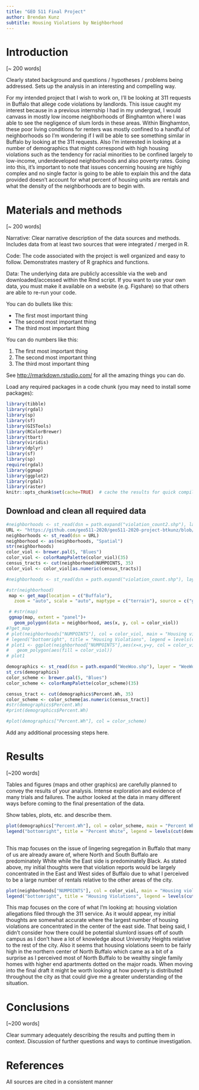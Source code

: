 ```yaml
---
title: "GEO 511 Final Project"
author: Brendan Kunz
subtitle: Housing Violations by Neighborhood 
---
```


# Introduction 

[~ 200 words]

Clearly stated background and questions / hypotheses / problems being addressed. Sets up the analysis in an interesting and compelling way.

For my intended project that I wish to work on, I’ll be looking at 311 requests in Buffalo that allege code violations by landlords. This issue caught my interest because in a previous internship I had in my undergrad, I would canvass in mostly low income neighborhoods of Binghamton where I was able to see the negligence of slum lords in these areas. Within Binghamton, these poor living conditions for renters was mostly confined to a handful of neighborhoods so I’m wondering if I will be able to see something similar in Buffalo by looking at the 311 requests. Also I’m interested in looking at a number of demographics that might correspond with high housing violations such as the tendency for racial minorities to be confined largely to low-income, underdeveloped neighborhoods and also poverty rates. Going into this, it’s important to note that issues concerning housing are highly complex and no single factor is going to be able to explain this and the data provided doesn’t account for what percent of housing units are rentals and what the density of the neighborhoods are to begin with.


# Materials and methods

[~ 200 words]

Narrative: Clear narrative description of the data sources and methods. Includes data from at least two sources that were integrated / merged in R.

Code: The code associated with the project is well organized and easy to follow. Demonstrates mastery of R graphics and functions.


Data: The underlying data are publicly accessible via the web and downloaded/accessed within the Rmd script. If you want to use your own data, you must make it available on a website (e.g. Figshare) so that others are able to re-run your code.

You can do bullets like this:

* The first most important thing
* The second most important thing
* The third most important thing 

You can do numbers like this:

1. The first most important thing
2. The second most important thing
3. The third most important thing

See [http://rmarkdown.rstudio.com/](http://rmarkdown.rstudio.com/) for all the amazing things you can do.


Load any required packages in a code chunk (you may need to install some packages):

```r
library(tibble)
library(rgdal)
library(sp)
library(sf)
library(GISTools)
library(RColorBrewer)
library(tbart)
library(viridis)
library(dplyr)
library(sf)
library(sp)
require(rgdal)
library(ggmap)
library(ggplot2)
library(rgdal)
library(raster)
knitr::opts_chunk$set(cache=TRUE)  # cache the results for quick compiling
```

## Download and clean all required data
```r
#neighborhoods <- st_read(dsn = path.expand("violation_count2.shp"), layer = "violation_count2")
URL <- "https://github.com/geo511-2020/geo511-2020-project-btkunz/blob/master/violation_count3.geojson"
neighborhoods <- st_read(dsn = URL)
neighborhood <- as(neighborhoods, "Spatial")
str(neighborhoods)
color_viol <- brewer.pal(5, "Blues")
color_viol <- colorRampPalette(color_viol)(35)
census_tracts <- cut(neighborhood$NUMPOINTS, 35)
color_viol <- color_viol[as.numeric(census_tracts)]

#neighborhoods <- st_read(dsn = path.expand("violation_count.shp"), layer = "violation_count")

```

```r
#str(neighborhood)
 map <- get_map(location = c("Buffalo"),
   zoom = "auto", scale = "auto", maptype = c("terrain"), source = c("google"))

 # #str(map)
 ggmap(map, extent = "panel")+
   geom_polygon(data = neighborhood, aes(x, y, col = color_viol))
#?get_map
# plot(neighborhoods["NUMPOINTS"], col = color_viol, main = "Housing violation reports by neighborhood")
# legend("bottomright", title = "Housing Violations", legend = levels(cut(neighborhoods$NUMPOINTS, 5)), fill = color_viol) #ISSUE TO NOTE: it seems that the legend is uncooperative in matching the correct colors to the different values so whomever is peer reviewing this, do you have any suggestions?  
# plot1 <- ggplot(neighborhood["NUMPOINTS"],aes(x=x,y=y, col = color_viol))+
#   geom_polygon(aes(fill = color_viol))
# plot1
```




```r

demographics <- st_read(dsn = path.expand("WeeWoo.shp"), layer = "WeeWoo")
st_crs(demographics)
color_scheme <- brewer.pal(5, "Blues")
color_scheme <- colorRampPalette(color_scheme)(35)

census_tract <- cut(demographics$Percent.Wh, 35) 
color_scheme <- color_scheme[as.numeric(census_tract)]
#str(demographics$Percent.Wh)
#print(demographics$Percent.Wh)

#plot(demographics["Percent.Wh"], col = color_scheme)

```

Add any additional processing steps here.

# Results

[~200 words]

Tables and figures (maps and other graphics) are carefully planned to convey the results of your analysis. Intense exploration and evidence of many trials and failures. The author looked at the data in many different ways before coming to the final presentation of the data.

Show tables, plots, etc. and describe them.

```r
plot(demographics["Percent.Wh"], col = color_scheme, main = "Percent White by Neighborhood")
legend("bottomright", title = "Percent White", legend = levels(cut(demographics$Percent.Wh, 5)), fill = color_scheme)
     
```

  This map focuses on the issue of lingering segregation in Buffalo that many of us are already aware of, where North and South Buffalo are predominately White while the East side is predominately Black. As stated above, my initial thoughts were that violation reports would be largely concentrated in the East and West sides of Buffalo due to what I perceived to be a large number of rentals relative to the other areas of the city. 
```r
plot(neighborhoods["NUMPOINTS"], col = color_viol, main = "Housing violation reports by neighborhood")
legend("bottomright", title = "Housing Violations", legend = levels(cut(neighborhoods$NUMPOINTS, 5)), fill = color_viol) #ISSUE TO NOTE: it seems that the legend is uncooperative in matching the correct colors to the different values so whomever is peer reviewing this, do you have any suggestions?  
```

  This map focuses on the core of what I'm looking at: housing violation allegations filed through the 311 service. As it would appear, my initial thoughts are somewhat accurate where the largest number of housing violations are concentrated in the center of the east side. That being said, I didn't consider how there could be potential slumlord issues off of south campus as I don't have a lot of knowledge about University Heights relative to the rest of the city. Also it seems that housing violations seem to be fairly high in the northern center of North Buffalo which came as a bit of a surprise as I perceived most of North Buffalo to be wealthy single family homes with higher end apartments dotted on the major roads. When moving into the final draft it might be worth looking at how poverty is distributed throughout the city as that could give me a greater understanding of the situation. 

# Conclusions

[~200 words]

Clear summary adequately describing the results and putting them in context. Discussion of further questions and ways to continue investigation.

# References

All sources are cited in a consistent manner
